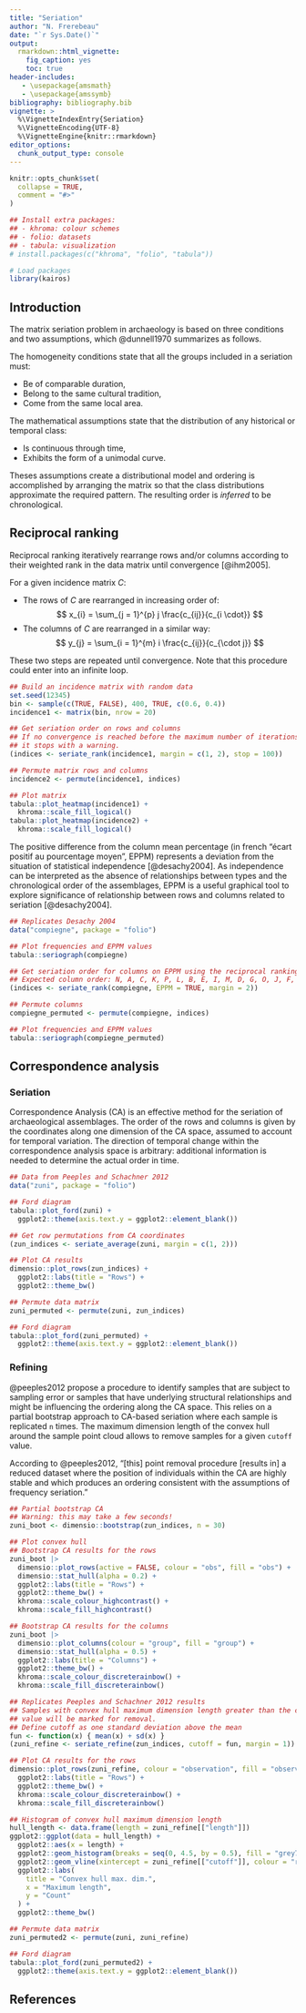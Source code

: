 ```yaml
---
title: "Seriation"
author: "N. Frerebeau"
date: "`r Sys.Date()`"
output:
  rmarkdown::html_vignette:
    fig_caption: yes
    toc: true
header-includes:
   - \usepackage{amsmath}
   - \usepackage{amssymb}
bibliography: bibliography.bib
vignette: >
  %\VignetteIndexEntry{Seriation}
  %\VignetteEncoding{UTF-8}
  %\VignetteEngine{knitr::rmarkdown}
editor_options: 
  chunk_output_type: console
---
```


```r
knitr::opts_chunk$set(
  collapse = TRUE,
  comment = "#>"
)
```

```r
## Install extra packages:
## - khroma: colour schemes
## - folio: datasets
## - tabula: visualization
# install.packages(c("khroma", "folio", "tabula"))

# Load packages
library(kairos)
```

## Introduction

The matrix seriation problem in archaeology is based on three conditions and two assumptions, which @dunnell1970 summarizes as follows.

The homogeneity conditions state that all the groups included in a seriation must:

* Be of comparable duration,
* Belong to the same cultural tradition,
* Come from the same local area.

The mathematical assumptions state that the distribution of any historical or temporal class:

* Is continuous through time,
* Exhibits the form of a unimodal curve.

Theses assumptions create a distributional model and ordering is accomplished by arranging the matrix so that the class distributions approximate the required pattern. The resulting order is *inferred* to be chronological.

## Reciprocal ranking

Reciprocal ranking iteratively rearrange rows and/or columns according to their weighted rank in the data matrix until convergence [@ihm2005].

For a given incidence matrix $C$:

* The rows of $C$ are rearranged in increasing order of: $$ x_{i} = \sum_{j = 1}^{p} j \frac{c_{ij}}{c_{i \cdot}} $$
* The columns of $C$ are rearranged in a similar way: $$ y_{j} = \sum_{i = 1}^{m} i \frac{c_{ij}}{c_{\cdot j}} $$

These two steps are repeated until convergence.
Note that this procedure could enter into an infinite loop.

```r
## Build an incidence matrix with random data
set.seed(12345)
bin <- sample(c(TRUE, FALSE), 400, TRUE, c(0.6, 0.4))
incidence1 <- matrix(bin, nrow = 20)

## Get seriation order on rows and columns
## If no convergence is reached before the maximum number of iterations (100), 
## it stops with a warning.
(indices <- seriate_rank(incidence1, margin = c(1, 2), stop = 100))

## Permute matrix rows and columns
incidence2 <- permute(incidence1, indices)

## Plot matrix
tabula::plot_heatmap(incidence1) +
  khroma::scale_fill_logical()
tabula::plot_heatmap(incidence2) +
  khroma::scale_fill_logical()
```

The positive difference from the column mean percentage (in french "écart positif au pourcentage moyen", EPPM) represents a deviation from the situation of statistical independence [@desachy2004]. As independence can be interpreted as the absence of relationships between types and the chronological order of the assemblages, EPPM is a useful graphical tool to explore significance of relationship between rows and columns related to seriation [@desachy2004].

```r
## Replicates Desachy 2004
data("compiegne", package = "folio")

## Plot frequencies and EPPM values
tabula::seriograph(compiegne)

## Get seriation order for columns on EPPM using the reciprocal ranking method
## Expected column order: N, A, C, K, P, L, B, E, I, M, D, G, O, J, F, H
(indices <- seriate_rank(compiegne, EPPM = TRUE, margin = 2))

## Permute columns
compiegne_permuted <- permute(compiegne, indices)

## Plot frequencies and EPPM values
tabula::seriograph(compiegne_permuted)
```

## Correspondence analysis
### Seriation

Correspondence Analysis (CA) is an effective method for the seriation of archaeological assemblages. The order of the rows and columns is given by the coordinates along one dimension of the CA space, assumed to account for temporal variation. The direction of temporal change within the correspondence analysis space is arbitrary: additional information is needed to determine the actual order in time.

```r
## Data from Peeples and Schachner 2012
data("zuni", package = "folio")

## Ford diagram
tabula::plot_ford(zuni) +
  ggplot2::theme(axis.text.y = ggplot2::element_blank())
```

```r
## Get row permutations from CA coordinates
(zun_indices <- seriate_average(zuni, margin = c(1, 2)))

## Plot CA results
dimensio::plot_rows(zun_indices) +
  ggplot2::labs(title = "Rows") +
  ggplot2::theme_bw()
```

```r
## Permute data matrix
zuni_permuted <- permute(zuni, zun_indices)

## Ford diagram
tabula::plot_ford(zuni_permuted) +
  ggplot2::theme(axis.text.y = ggplot2::element_blank())
```

### Refining

@peeples2012 propose a procedure to identify samples that are subject to sampling error or samples that have underlying structural relationships and might be influencing the ordering along the CA space. This relies on a partial bootstrap approach to CA-based seriation where each sample is replicated `n` times. The maximum dimension length of the convex hull around the sample point cloud allows to remove samples for a given `cutoff` value.

According to @peeples2012, "[this] point removal procedure [results in] a reduced dataset where the position of individuals within the CA are highly stable and which produces an ordering consistent with the assumptions of frequency seriation."

```r
## Partial bootstrap CA
## Warning: this may take a few seconds!
zuni_boot <- dimensio::bootstrap(zun_indices, n = 30)

## Plot convex hull
## Bootstrap CA results for the rows
zuni_boot |> 
  dimensio::plot_rows(active = FALSE, colour = "obs", fill = "obs") +
  dimensio::stat_hull(alpha = 0.2) +
  ggplot2::labs(title = "Rows") +
  ggplot2::theme_bw() +
  khroma::scale_colour_highcontrast() +
  khroma::scale_fill_highcontrast()

## Bootstrap CA results for the columns
zuni_boot |> 
  dimensio::plot_columns(colour = "group", fill = "group") +
  dimensio::stat_hull(alpha = 0.5) +
  ggplot2::labs(title = "Columns") +
  ggplot2::theme_bw() +
  khroma::scale_colour_discreterainbow() +
  khroma::scale_fill_discreterainbow()
```

```r
## Replicates Peeples and Schachner 2012 results
## Samples with convex hull maximum dimension length greater than the cutoff
## value will be marked for removal.
## Define cutoff as one standard deviation above the mean
fun <- function(x) { mean(x) + sd(x) }
(zuni_refine <- seriate_refine(zun_indices, cutoff = fun, margin = 1))

## Plot CA results for the rows
dimensio::plot_rows(zuni_refine, colour = "observation", fill = "observation") +
  ggplot2::labs(title = "Rows") +
  ggplot2::theme_bw() +
  khroma::scale_colour_discreterainbow() +
  khroma::scale_fill_discreterainbow()
```

```r
## Histogram of convex hull maximum dimension length
hull_length <- data.frame(length = zuni_refine[["length"]])
ggplot2::ggplot(data = hull_length) +
  ggplot2::aes(x = length) +
  ggplot2::geom_histogram(breaks = seq(0, 4.5, by = 0.5), fill = "grey70") +
  ggplot2::geom_vline(xintercept = zuni_refine[["cutoff"]], colour = "red") +
  ggplot2::labs(
    title = "Convex hull max. dim.", 
    x = "Maximum length", 
    y = "Count"
  ) + 
  ggplot2::theme_bw()
```

```r
## Permute data matrix
zuni_permuted2 <- permute(zuni, zuni_refine)

## Ford diagram
tabula::plot_ford(zuni_permuted2) +
  ggplot2::theme(axis.text.y = ggplot2::element_blank())
```

## References
